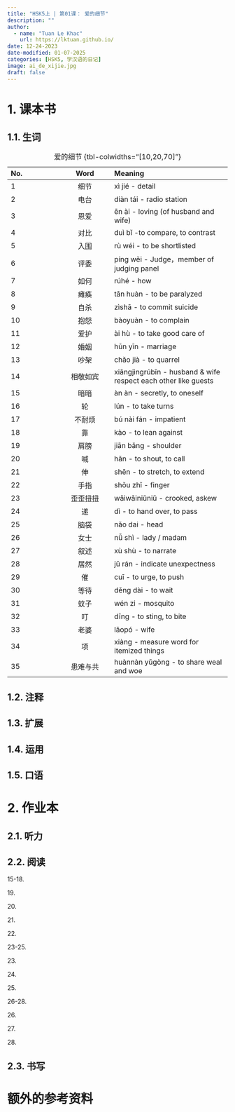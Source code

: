 ---
title: "HSK5上 | 第01课： 爱的细节"
description: ""
author:
  - name: "Tuan Le Khac"
    url: https://lktuan.github.io/
date: 12-24-2023
date-modified: 01-07-2025
categories: [HSK5, 学汉语的日记]
image: ai_de_xijie.jpg
draft: false 
---

# 1. 课本书

## 1.1. 生词

| No. |   Word   | Meaning                                                        |
|:----------------|:---------------:|:-------------------------------------|
| 1   |   细节   | xì jié - detail                                                |
| 2   |   电台   | diàn tái - radio station                                       |
| 3   |   恩爱   | ēn ài - loving (of husband and wife)                           |
| 4   |   对比   | duì bǐ -to compare, to contrast                                |
| 5   |   入围   | rù wéi - to be shortlisted                                     |
| 6   |   评委   | píng wěi - Judge，member of judging panel                      |
| 7   |   如何   | rúhé - how                                                     |
| 8   |   瘫痪   | tān huàn - to be paralyzed                                     |
| 9   |   自杀   | zìshā - to commit suicide                                      |
| 10  |   抱怨   | bàoyuàn - to complain                                          |
| 11  |   爱护   | ài hù - to take good care of                                   |
| 12  |   婚姻   | hūn yīn - marriage                                             |
| 13  |   吵架   | chǎo jià - to quarrel                                          |
| 14  | 相敬如宾 | xiāngjìngrúbīn - husband & wife respect each other like guests |
| 15  |   暗暗   | àn àn - secretly, to oneself                                   |
| 16  |    轮    | lún - to take turns                                            |
| 17  |  不耐烦  | bú nài fán - impatient                                         |
| 18  |    靠    | kào - to lean against                                          |
| 19  |   肩膀   | jiān bǎng - shoulder                                           |
| 20  |    喊    | hǎn - to shout, to call                                        |
| 21  |    伸    | shēn - to stretch, to extend                                   |
| 22  |   手指   | shǒu zhǐ - finger                                              |
| 23  | 歪歪扭扭 | wāiwāiniǔniǔ - crooked, askew                                  |
| 24  |    递    | dì - to hand over, to pass                                     |
| 25  |   脑袋   | nǎo dai - head                                                 |
| 26  |   女士   | nǚ shì - lady / madam                                          |
| 27  |   叙述   | xù shù - to narrate                                            |
| 28  |   居然   | jū rán - indicate unexpectness                                 |
| 29  |    催    | cuī - to urge, to push                                         |
| 30  |   等待   | děng dài - to wait                                             |
| 31  |   蚊子   | wén zi - mosquito                                              |
| 32  |    叮    | dīng - to sting, to bite                                       |
| 33  |   老婆   | lǎopó - wife                                                   |
| 34  |    项    | xiàng - measure word for itemized things                       |
| 35  | 患难与共 | huànnàn yǔgòng - to share weal and woe                         |

: 爱的细节 {tbl-colwidths="\[10,20,70\]"}

## 1.2. 注释

## 1.3. 扩展

## 1.4. 运用

## 1.5. 口语

# 2. 作业本

## 2.1. 听力

## 2.2. 阅读

15-18.

19\.

20\.

21\.

22\.

23-25.

23\.

24\.

25\.

26-28.

26\.

27\.

28\.

## 2.3. 书写

# 额外的参考资料